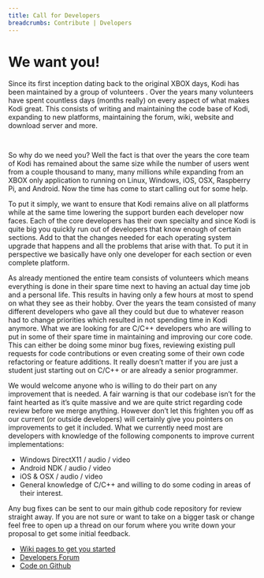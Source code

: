 ```yaml
---
title: Call for Developers
breadcrumbs: Contribute | Dvelopers
---
```


# We want you!

Since its first inception dating back to the original XBOX days, Kodi has been maintained by a group of volunteers . Over the years many volunteers have spent countless days (months really) on every aspect of what makes Kodi great. This consists of writing and maintaining the code base of Kodi, expanding to new platforms, maintaining the forum, wiki, website and download server and more.

<div align="center" style="width: 80%; margin-left: 10%; margin-right: 10%; padding-bottom: 15px">
  <img alt="" src="/images/kodi-wallpaper-32a-samfisher.jpg" />
</div>

So why do we need you? Well the fact is that over the years the core team of Kodi has remained about the same size while the number of users went from a couple thousand to many, many millions while expanding from an XBOX only application to running on Linux, Windows, iOS, OSX, Raspberry Pi, and Android. Now the time has come to start calling out for some help.

To put it simply, we want to ensure that Kodi remains alive on all platforms while at the same time lowering the support burden each developer now faces. Each of the core developers has their own specialty and since Kodi is quite big you quickly run out of developers that know enough of certain sections. Add to that the changes needed for each operating system upgrade that happens and all the problems that arise with that. To put it in perspective we basically have only one developer for each section or even complete platform.

As already mentioned the entire team consists of volunteers which means everything is done in their spare time next to having an actual day time job and a personal life. This results in having only a few hours at most to spend on what they see as their hobby. Over the years the team consisted of many different developers who gave all they could but due to whatever reason had to change priorities which resulted in not spending time in Kodi anymore. What we are looking for are C/C++ developers who are willing to put in some of their spare time in maintaining and improving our core code. This can either be doing some minor bug fixes, reviewing existing pull requests for code contributions or even creating some of their own code refactoring or feature additions. It really doesn’t matter if you are just a student just starting out on C/C++ or are already a senior programmer.

We would welcome anyone who is willing to do their part on any improvement that is needed. A fair warning is that our codebase isn’t for the faint hearted as it’s quite massive and we are quite strict regarding code review before we merge anything. However don’t let this frighten you off as our current (or outside developers) will certainly give you pointers on improvements to get it included. What we currently need most are developers with knowledge of the following components to improve current implementations:

- Windows DirectX11 / audio / video
- Android NDK / audio / video
- iOS & OSX / audio / video
- General knowledge of C/C++ and willing to do some coding in areas of their interest.

Any bug fixes can be sent to our main github code repository for review straight away. If you are not sure or want to take on a bigger task or change feel free to open up a thread on our forum where you write down your proposal to get some initial feedback.

- [Wiki pages to get you started](https://kodi.wiki/view/Development)
- [Developers Forum](https://forum.kodi.tv/forumdisplay.php?fid=32)
- [Code on Github](https://github.com/xbmc/xbmc)
